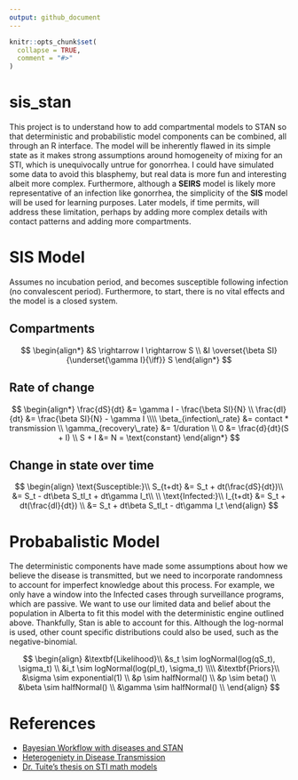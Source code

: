 ```yaml
---
output: github_document
---
```


<!-- README.md is generated from README.Rmd. Please edit that file -->

```r
knitr::opts_chunk$set(
  collapse = TRUE,
  comment = "#>"
)
```

# sis_stan

<!-- badges: start -->
<!-- badges: end -->

This project is to understand how to add compartmental models to STAN so that deterministic and probabilistic model components can be combined, all through an R interface. The model will be inherently flawed in its simple state as it makes strong assumptions around homogeneity of mixing for an STI, which is unequivocally untrue for gonorrhea. I could have simulated some data to avoid this blasphemy, but real data is more fun and interesting albeit more complex. Furthermore, although a **SEIRS** model is likely more representative of an infection like gonorrhea, the simplicity of the **SIS** model will be used for learning purposes. Later models, if time permits, will address these limitation, perhaps by adding more complex details with contact patterns and adding more compartments. 

# SIS Model

Assumes no incubation period, and becomes susceptible following infection (no convalescent period). Furthermore, to start, there is no vital effects and the model is a closed system.

## Compartments 

$$
\begin{align*}
&S \rightarrow I \rightarrow S \\
&I \overset{\beta SI}{\underset{\gamma I}{\iff}} S 
\end{align*}
$$

## Rate of change

$$
\begin{align*}
\frac{dS}{dt} &= \gamma I - \frac{\beta SI}{N} \\
\frac{dI}{dt} &= \frac{\beta SI}{N} - \gamma I \\\\
\beta_{infection\_rate} &= contact * transmission  \\
\gamma_{recovery\_rate} &= 1/duration \\
0 &= \frac{d}{dt}(S + I) \\
S + I &= N = \text{constant} 
\end{align*}
$$

## Change in state over time  

$$
\begin{align}
\text{Susceptible:}\\
S_{t+dt} &= S_t + dt(\frac{dS}{dt})\\
&= S_t - dt\beta S_tI_t + dt\gamma I_t\\ \\
\text{Infected:}\\
I_{t+dt} &= S_t + dt(\frac{dI}{dt}) \\
&= S_t + dt\beta S_tI_t - dt\gamma I_t
\end{align}
$$

# Probabalistic Model

The deterministic components have made some assumptions about how we believe the disease is transmitted, but we need to incorporate randomness to account for imperfect knowledge about this process. For example, we only have a window into the Infected cases through surveillance programs, which are passive. We want to use our limited data and belief about the population in Alberta to fit this model with the deterministic engine outlined above. Thankfully, Stan is able to account for this. Although the log-normal is used, other count specific distributions could also be used, such as the negative-binomial.

$$
\begin{align}
&\textbf{Likelihood}\\
&s_t \sim logNormal(log(qS_t), \sigma_t) \\
&i_t \sim logNormal(log(pI_t), \sigma_t) \\\\
&\textbf{Priors}\\
&\sigma \sim exponential(1) \\
&p \sim halfNormal() \\
&p \sim beta() \\
&\beta \sim halfNormal() \\
&\gamma \sim halfNormal() \\
\end{align}
$$

# References

- [Bayesian Workflow with diseases and STAN](https://www.ncbi.nlm.nih.gov/pmc/articles/PMC8661657/)
- [Heterogeniety in Disease Transmission](https://www.ncbi.nlm.nih.gov/pmc/articles/PMC4808916/)
- [Dr. Tuite's thesis on STI math models](https://tspace.library.utoronto.ca/bitstream/1807/71350/1/Tuite_Ashleigh_201511_PhD_thesis.pdf)